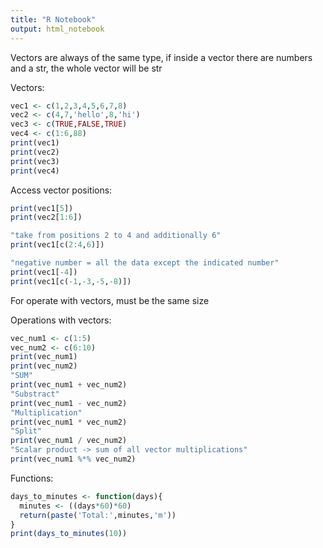 ```yaml
---
title: "R Notebook"
output: html_notebook
---
```


Vectors are always of the same type, if inside a vector there are numbers and a str, the whole vector will be str

Vectors:
```r
vec1 <- c(1,2,3,4,5,6,7,8)
vec2 <- c(4,7,'hello',8,'hi')
vec3 <- c(TRUE,FALSE,TRUE)
vec4 <- c(1:6,88)
print(vec1)
print(vec2)
print(vec3)
print(vec4)
```

Access vector positions:
```r
print(vec1[5])
print(vec2[1:6])

"take from positions 2 to 4 and additionally 6"
print(vec1[c(2:4,6)])

"negative number = all the data except the indicated number"
print(vec1[-4])
print(vec1[c(-1,-3,-5,-8)])
```
For operate with vectors, must be the same size

Operations with vectors:
```r
vec_num1 <- c(1:5)
vec_num2 <- c(6:10)
print(vec_num1)
print(vec_num2)
"SUM"
print(vec_num1 + vec_num2)
"Substract"
print(vec_num1 - vec_num2)
"Multiplication"
print(vec_num1 * vec_num2)
"Split"
print(vec_num1 / vec_num2)
"Scalar product -> sum of all vector multiplications"
print(vec_num1 %*% vec_num2)
```
Functions:
```r
days_to_minutes <- function(days){
  minutes <- ((days*60)*60)
  return(paste('Total:',minutes,'m'))
}
print(days_to_minutes(10))
```

